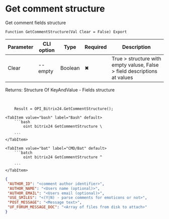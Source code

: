 ﻿---
sidebar_position: 9
description: Get comment structure and other functions to work with Bitrix24 in the Open Integration Package, a free open-source integration library for 1C:Enterprise 8, OneScript and CLI
keywords: [1C, 1С, 1С:Enterprise, 1С:Enterprise 8.3, API, Integration, Services, Exchange, OneScript, CLI, Bitrix24]
---


# Get comment structure
 Get comment fields structure



`Function GetCommentStructure(Val Clear = False) Export`

  | Parameter | CLI option | Type | Required | Description |
  |-|-|-|-|-|
  | Clear | --empty | Boolean | &#x2716; | True > structure with empty valuse, False > field descriptions at values |

  
  Returns:  Structure Of KeyAndValue - Fields structure

<br/>




```bsl title="1C:Enterprise/OneScript code example"
    Result = OPI_Bitrix24.GetCommentStructure();
```
 

 <Tabs>
  
    <TabItem value="bash" label="Bash" default>
        ```bash
            oint bitrix24 GetCommentStructure \
             
        ```
    </TabItem>
  
    <TabItem value="bat" label="CMD/Bat" default>
        ```batch
            oint bitrix24 GetCommentStructure ^
             
        ```
    </TabItem>
</Tabs>


```json title="Result"
{
 "AUTHOR_ID": "<comment author identifier>",
 "AUTHOR_NAME": "<Users name (optional)>",
 "AUTHOR_EMAIL": "<Users email (optional)>",
 "USE_SMILES": "<(Y|N) - parse comments for emoticons or not>",
 "POST_MESSAGE": "<Message text>",
 "UF_FORUM_MESSAGE_DOC": "<Array of files from disk to attach>"
}
```
